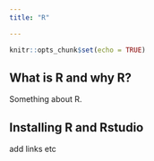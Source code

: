 ```yaml
---
title: "R"

---
```


```r
knitr::opts_chunk$set(echo = TRUE)
```

## What is R and why R?

Something about R.

## Installing R and Rstudio

add links etc

